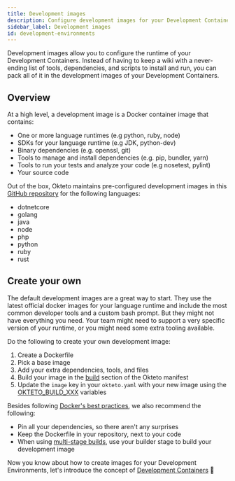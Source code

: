 ```yaml
---
title: Development images
description: Configure development images for your Development Containers
sidebar_label: Development images
id: development-environments
---
```


Development images allow you to configure the runtime of your Development Containers.
Instead of having to keep a wiki with a never-ending list of tools, dependencies, and scripts to install and run, you can pack all of it in the development images of your Development Containers.

## Overview

At a high level, a development image is a Docker container image that contains:

- One or more language runtimes (e.g python, ruby, node)
- SDKs for your language runtime (e.g JDK, python-dev)
- Binary dependencies (e.g. openssl, git)
- Tools to manage and install dependencies (e.g. pip, bundler, yarn)
- Tools to run your tests and analyze your code (e.g nosetest, pylint)
- Your source code

Out of the box, Okteto maintains pre-configured development images in this [GitHub repository](https://github.com/okteto/devenv) for the following languages:

- dotnetcore
- golang
- java
- node
- php
- python
- ruby
- rust

## Create your own

The default development images are a great way to start.
They use the latest official docker images for your language runtime and include the most common developer tools and a custom bash prompt.
But they might not have everything you need. Your team might need to support a very specific version of your runtime, or you might need some extra tooling available.

Do the following to create your own development image:

1. Create a Dockerfile
1. Pick a base image
1. Add your extra dependencies, tools, and files
1. Build your image in the [build](manifest/overview-manifest.mdx#build) section of the Okteto manifest
1. Update the `image` key in your `okteto.yaml` with your new image using the [OKTETO_BUILD_XXX](manifest/okteto-variables.mdx#built-in-environment-variables-for-images-in-okteto-registry) variables

Besides following [Docker's best practices](https://docs.docker.com/develop/develop-images/dockerfile_best-practices/), we also recommend the following:

- Pin all your dependencies, so there aren't any surprises
- Keep the Dockerfile in your repository, next to your code
- When using [multi-stage builds](https://docs.docker.com/develop/develop-images/multistage-build/), use your builder stage to build your development image

Now you know about how to create images for your Development Environments, let's introduce the concept of [Development Containers](deploy/development-containers/index.mdx) 🚀
